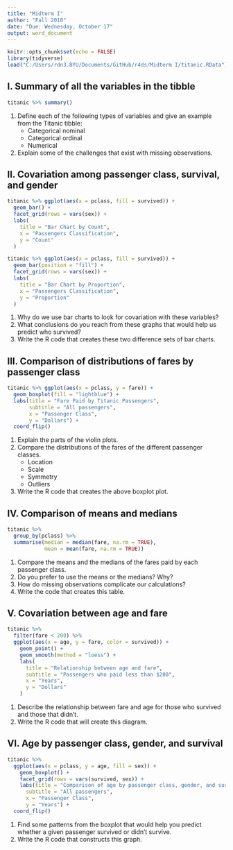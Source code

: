 ```yaml
---
title: "Midterm I"
author: "Fall 2018"
date: "Due: Wednesday, October 17" 
output: word_document
---
```


```r
knitr::opts_chunk$set(echo = FALSE)
library(tidyverse)
load("C:/Users/rdn3.BYU/Documents/GitHub/r4ds/Midterm I/titanic.RData")
```

## I. Summary of all the variables in the tibble  
  
```r
titanic %>% summary()
```
1.  Define each of the following types of variables and give an example from the Titanic tibble:  
    + Categorical nominal
    + Categorical ordinal
    + Numerical  
2.  Explain some of the challenges that exist with missing observations.  

## II.  Covariation among passenger class, survival, and gender

```r
titanic %>% ggplot(aes(x = pclass, fill = survived)) +
  geom_bar() +
  facet_grid(rows = vars(sex)) +
  labs(
    title = "Bar Chart by Count",
    x = "Passengers Classification",
    y = "Count"
  )
```  

```r
titanic %>% ggplot(aes(x = pclass, fill = survived)) +
  geom_bar(position = "fill") +
  facet_grid(rows = vars(sex)) +
  labs(
    title = "Bar Chart by Proportion",
    x = "Passengers Classification",
    y = "Proportion"
  )
```

1.  Why do we use bar charts to look for covariation with these variables?
2.  What conclusions do you reach from these graphs that would help us predict who survived?
3.  Write the R code that creates these two difference sets of bar charts.

 
## III. Comparison of distributions of fares by passenger class

```r
titanic %>% ggplot(aes(x = pclass, y = fare)) +
  geom_boxplot(fill = "lightblue") +
  labs(title = "Fare Paid by Titanic Passengers",
       subtitle = "All passengers",
       x = "Passenger Class",
       y = "Dollars") +
  coord_flip()
```  

1. Explain the parts of the violin plots. 
2. Compare the distributions of the fares of the different passenger classes.
    + Location
    + Scale
    + Symmetry
    + Outliers
3.  Write the R code that creates the above boxplot plot.

##  IV. Comparison of means and medians   


```r
titanic %>%
  group_by(pclass) %>% 
  summarise(median = median(fare, na.rm = TRUE),
            mean = mean(fare, na.rm = TRUE))
```  
1.  Compare the means and the medians of the fares paid by each passenger class.
2.  Do you prefer to use the means or the medians? Why?
3.  How do missing observations complicate our calculations?
4.  Write the code that creates this table.


## V.  Covariation between age and fare

```r
titanic %>%
  filter(fare < 200) %>% 
  ggplot(aes(x = age, y = fare, color = survived)) +
    geom_point() +
    geom_smooth(method = "loess") +
    labs(
      title = "Relationship between age and fare",
      subtitle = "Passengers who paid less than $200",
      x = "Years",
      y = "Dollars"
    )
```  

1.  Describe the relationship between fare and age for those who survived and those that didn't.
2.  Write the R code that will create this diagram.  

## VI. Age by passenger class, gender, and survival  

```r
titanic %>%
  ggplot(aes(x = pclass, y = age, fill = sex)) +
    geom_boxplot() +
    facet_grid(rows = vars(survived, sex)) +
    labs(title = "Comparison of age by passenger class, gender, and survival",
      subtitle = "All passengers",
      x = "Passenger Class",
      y = "Years") +
  coord_flip()
```  

1.  Find some patterns from the boxplot that would help you predict whether a given passenger survived or didn't survive.  
2.  Write the R code that constructs this graph.  



